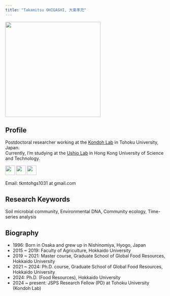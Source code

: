 ```yaml
---
title: "Takamitsu OHIGASHI, 大東孝充"
---
```


<img src="profile_pic2.jpg" width="300"/>

## Profile

Postdoctoral researcher working at the <a href="https://ecological-integration.studio.site/" target="_blank">Kondoh Lab</a> in Tohoku University, Japan.\
Currently, I'm studying at the <a href="https://ong8181.github.io/ushio-ecolab/" target="_blank">Ushio Lab</a> in Hong Kong University of Science and Technology.

<a href="https://x.com/soilandohi" target="_blank" style="text-decoration: none;"> <img src="logo-black.png" width="30"/> </a> <a href="https://github.com/taka-ohi" target="_blank" style="text-decoration: none;"> <img src="github-mark.svg" width="30"/> </a> <a href="https://scholar.google.co.jp/citations?user=uC7K8TsAAAAJ&hl=en" target="_blank" style="text-decoration: none;"> <img src="google-scholar.svg" width="30"/> </a>

Email: tkmtohgs1031 at gmail.com

## Research Keywords

Soil microbial community, Environmental DNA, Community ecology, Time-series analysis

## Biography

-   1996: Born in Osaka and grew up in Nishinomiya, Hyogo, Japan
-   2015 \~ 2019: Faculty of Agriculture, Hokkaido University
-   2019 \~ 2021: Master course, Graduate School of Global Food Resources, Hokkaido University
-   2021 \~ 2024: Ph.D. course, Graduate School of Global Food Resources, Hokkaido University
-   2024: Ph.D. (Food Resources), Hokkaido University
-   2024 \~ present: JSPS Research Fellow (PD) at Tohoku University (Kondoh Lab)
